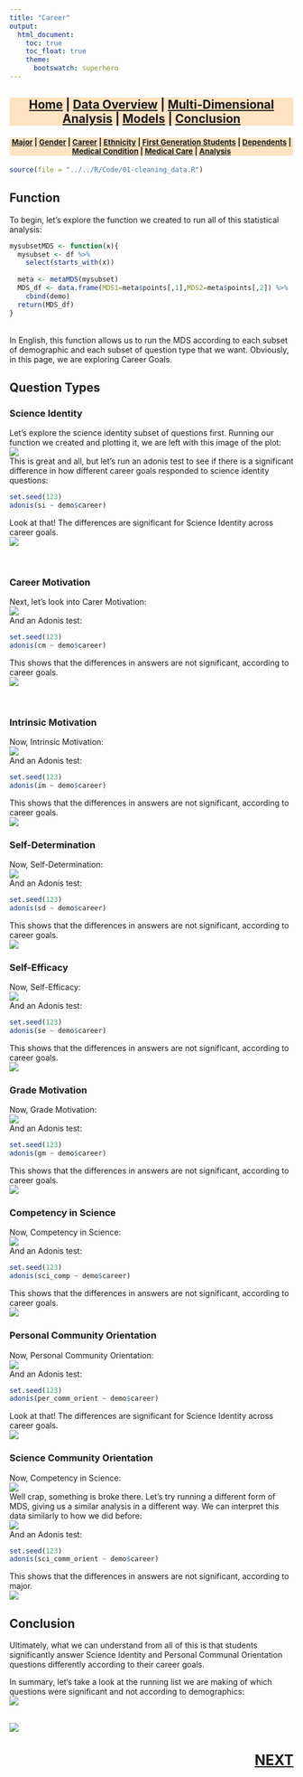 ```yaml
---
title: "Career"
output:
  html_document:
    toc: true
    toc_float: true
    theme:
      bootswatch: superhero
---
```


<h3 style="background-color:bisque;text-align:center;font-size:150%;">[Home](https://pbischoff3.github.io/Projects/BIOL_3100) | [Data Overview](https://pbischoff3.github.io/Projects/BIOL_3100/data_overview/) | [Multi-Dimensional Analysis](https://pbischoff3.github.io/Projects/BIOL_3100/multi_dimensional_analysis/) | [Models](https://pbischoff3.github.io/Projects/BIOL_3100/models/) | [Conclusion](https://pbischoff3.github.io/Projects/BIOL_3100/Conclusion/)</h3>

<h4 style="background-color:bisque;text-align:center;font-size:95%;">[Major](https://pbischoff3.github.io/Projects/BIOL_3100/multi_dimensional_analysis/Major/) | [Gender](https://pbischoff3.github.io/Projects/BIOL_3100/multi_dimensional_analysis/Gender/) | [Career](https://pbischoff3.github.io/Projects/BIOL_3100/multi_dimensional_analysis/career/) | [Ethnicity](https://pbischoff3.github.io/Projects/BIOL_3100/multi_dimensional_analysis/Ethnicity/) | [First Generation Students](https://pbischoff3.github.io/Projects/BIOL_3100/multi_dimensional_analysis/fgs/) | [Dependents](https://pbischoff3.github.io/Projects/BIOL_3100/multi_dimensional_analysis/dependents/)      | [Medical Condition](https://pbischoff3.github.io/Projects/BIOL_3100/multi_dimensional_analysis/medical_condition/) | [Medical Care](https://pbischoff3.github.io/Projects/BIOL_3100/multi_dimensional_analysis/medical_care/) | [Analysis](https://pbischoff3.github.io/Projects/BIOL_3100/multi_dimensional_analysis/analysis/)</h4>
  
```r
source(file = "../../R/Code/01-cleaning_data.R")
```


## Function
To begin, let's explore the function we created to run all of this statistical analysis:
```r
mysubsetMDS <- function(x){
  mysubset <- df %>% 
    select(starts_with(x))
  
  meta <- metaMDS(mysubset)
  MDS_df <- data.frame(MDS1=meta$points[,1],MDS2=meta$points[,2]) %>%
    cbind(demo)
  return(MDS_df)
}
```
<br>
In English, this function allows us to run the MDS according to each subset of demographic and each subset of question type that we want. Obviously, in this page, we are exploring Career Goals.

## Question Types
### Science Identity
Let's explore the science identity subset of questions first. Running our function we created and plotting it, we are left with this image of the plot:<br>
![](../../R/Images/career/si.png)
<br> This is great and all, but let's run an adonis test to see if there is a significant difference in how different career goals responded to science identity questions:
```r
set.seed(123)
adonis(si ~ demo$career)
```
Look at that! The differences are significant for Science Identity across career goals. <br>
![](../../R/Images/what_is_MDS/yes.gif)

<br>

### Career Motivation
Next, let's look into Carer Motivation: <br>
![](../../R/Images/career/cm.png)
<br>
And an Adonis test:
```r
set.seed(123)
adonis(cm ~ demo$career)
```
This shows that the differences in answers are not significant, according to career goals. <br>
![](../../R/Images/what_is_MDS/no.gif)

<br>

### Intrinsic Motivation
Now, Intrinsic Motivation: <br>
![](../../R/Images/career/im.png)
<br>
And an Adonis test:
```r
set.seed(123)
adonis(im ~ demo$career)
```
This shows that the differences in answers are not significant, according to career goals. <br>
![](../../R/Images/what_is_MDS/no.gif)

### Self-Determination
Now, Self-Determination: <br>
![](../../R/Images/career/sd.png)
<br>
And an Adonis test:
```r
set.seed(123)
adonis(sd ~ demo$career)
```
This shows that the differences in answers are not significant, according to career goals. <br>
![](../../R/Images/what_is_MDS/no.gif)

### Self-Efficacy
Now, Self-Efficacy: <br>
![](../../R/Images/career/se.png)
<br>
And an Adonis test:
```r
set.seed(123)
adonis(se ~ demo$career)
```
This shows that the differences in answers are not significant, according to career goals. <br>
![](../../R/Images/what_is_MDS/no.gif)

### Grade Motivation
Now, Grade Motivation: <br>
![](../../R/Images/career/gm.png)
<br>
And an Adonis test:
```r
set.seed(123)
adonis(gm ~ demo$career)
```
This shows that the differences in answers are not significant, according to career goals. <br>
![](../../R/Images/what_is_MDS/no.gif)

### Competency in Science
Now, Competency in Science: <br>
![](../../R/Images/career/sci_comp.png)
<br>
And an Adonis test:
```r
set.seed(123)
adonis(sci_comp ~ demo$career)
```
This shows that the differences in answers are not significant, according to career goals. <br>
![](../../R/Images/what_is_MDS/no.gif)

### Personal Community Orientation
Now, Personal Community Orientation: <br>
![](../../R/Images/career/per_comm_orient.png)
<br>
And an Adonis test:
```r
set.seed(123)
adonis(per_comm_orient ~ demo$career)
```
Look at that! The differences are significant for Science Identity across career goals. <br>
![](../../R/Images/what_is_MDS/yes.gif)

### Science Community Orientation
Now, Competency in Science: <br>
![](../../R/Images/career/sci_comm_orient1.png)
<br> Well crap, something is broke there. Let's try running a different form of MDS, giving us a similar analysis in a different way. We can interpret this data similarly to how we did before:
<br> 
![](../../R/Images/career/sci_comm_orient2.png)
<br>
And an Adonis test:
```r
set.seed(123)
adonis(sci_comm_orient ~ demo$career)
```
This shows that the differences in answers are not significant, according to major. <br>
![](../../R/Images/what_is_MDS/no.gif)

## Conclusion
Ultimately, what we can understand from all of this is that students significantly answer Science Identity and Personal Communal Orientation questions differently according to their career goals.<br>

In summary, let's take a look at the running list we are making of which questions were significant and not according to demographics: <br>
![](../../R/Images/career/table.png)
<br> <br>

![](../../R/Images/career/conclusion.gif)

<h3 style="text-align:right;font-size:180%;">[**NEXT**](https://pbischoff3.github.io/Projects/BIOL_3100/multi_dimensional_analysis/Ethnicity/)